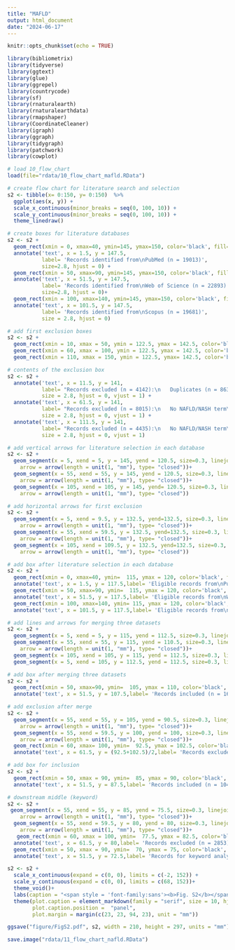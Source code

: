 ---
title: "MAFLD"
output: html_document
date: "2024-06-17"
---

```{r setup, include=FALSE}
knitr::opts_chunk$set(echo = TRUE)
```

```{r}
library(bibliometrix)
library(tidyverse)
library(ggtext)
library(glue)
library(ggrepel)
library(countrycode)
library(sf)
library(rnaturalearth)
library(rnaturalearthdata)
library(rmapshaper)
library(CoordinateCleaner)
library(igraph)
library(ggraph)
library(tidygraph)
library(patchwork)
library(cowplot)
```

```{r}
# load 10_flow_chart
load(file="rdata/10_flow_chart_mafld.RData")
```

```{r}
# create flow chart for literature search and selection
s2 <- tibble(x= 0:150, y= 0:150)  %>% 
  ggplot(aes(x, y)) +
  scale_x_continuous(minor_breaks = seq(0, 100, 10)) +
  scale_y_continuous(minor_breaks = seq(0, 100, 10)) +
  theme_linedraw()
```

```{r}
# create boxes for literature databases
s2 <- s2 +
  geom_rect(xmin = 0, xmax=40, ymin=145, ymax=150, color='black', fill="#fddaec", size=0.3) +
  annotate('text', x = 1.5, y = 147.5,
           label= 'Records identified from\nPubMed (n = 19013)',
           size=2.8, hjust = 0) +
  geom_rect(xmin = 50, xmax=90, ymin=145, ymax=150, color='black', fill='#ccebc5', size=0.3) +
  annotate('text', x = 51.5, y = 147.5,
           label= 'Records identified from\nWeb of Science (n = 22893)',
           size=2.8, hjust = 0)+
  geom_rect(xmin = 100, xmax=140, ymin=145, ymax=150, color='black', fill='#fed9a6', size=0.3) +
  annotate('text', x = 101.5, y = 147.5,
           label= 'Records identified from\nScopus (n = 19681)',
           size = 2.8, hjust = 0)
```

```{r}
# add first exclusion boxes
s2 <- s2 +
  geom_rect(xmin = 10, xmax = 50, ymin = 122.5, ymax = 142.5, color='black', fill="white", size=0.3) +
  geom_rect(xmin = 60, xmax = 100, ymin = 122.5, ymax = 142.5, color='black', fill='white', size=0.3) +
  geom_rect(xmin = 110, xmax = 150, ymin = 122.5, ymax= 142.5, color='black', fill='white', size=0.3)
```

```{r}
# contents of the exclusion box
s2 <- s2 +
  annotate('text', x = 11.5, y = 141,
           label= "Records excluded (n = 4142):\n   Duplicates (n = 863)\n   No NAFLD/NASH term\n   (n = 2017)\n   Outside 2015-2020 (n = 663)\n   Not English (n = 506)\n   Ineligible publication type\n   (n = 93)",
           size = 2.8, hjust = 0, vjust = 1) +
  annotate('text', x = 61.5, y = 141,
           label= "Records excluded (n = 8015):\n   No NAFLD/NASH term\n   (n = 2324)\n   Outside 2015-2020 (n = 260)\n   Not English (n = 304)\n   Ineligible publication type\n   (n = 5124)\n   Incorrect indexing (n = 1)\n   Duplicates (n = 2)",
           size = 2.8, hjust = 0, vjust = 1) +
  annotate('text', x = 111.5, y = 141,
           label= "Records excluded (n = 4435):\n   No NAFLD/NASH term\n   (n = 2510)\n   Not English (n = 1232)\n   Ineligible publication type\n   (n = 678)\n   Incorrect indexing (n = 1)\n   Duplicates (n = 14)"   ,
           size = 2.8, hjust = 0, vjust = 1)
```

```{r}
# add vertical arrows for literature selection in each database
s2 <- s2 +
  geom_segment(x = 5, xend = 5, y = 145, yend = 120.5, size=0.3, linejoin = "mitre", lineend = "butt",
    arrow = arrow(length = unit(1, "mm"), type= "closed"))+
  geom_segment(x = 55, xend = 55, y = 145, yend = 120.5, size=0.3, linejoin = "mitre", lineend = "butt",
    arrow = arrow(length = unit(1, "mm"), type= "closed"))+
  geom_segment(x = 105, xend = 105, y = 145, yend= 120.5, size=0.3, linejoin = "mitre", lineend = "butt",
    arrow = arrow(length = unit(1, "mm"), type= "closed"))
```

```{r}
# add horizontal arrows for first exclusion
s2 <- s2 +
  geom_segment(x = 5, xend = 9.5, y = 132.5, yend=132.5, size=0.3, linejoin = "mitre", lineend = "butt",
    arrow = arrow(length = unit(1, "mm"), type= "closed"))+
  geom_segment(x = 55, xend = 59.5, y = 132.5, yend=132.5, size=0.3, linejoin = "mitre", lineend = "butt",
    arrow = arrow(length = unit(1, "mm"), type= "closed"))+
  geom_segment(x = 105, xend = 109.5, y = 132.5, yend=132.5, size=0.3, linejoin = "mitre", lineend = "butt",
    arrow = arrow(length = unit(1, "mm"), type= "closed"))
```

```{r}
# add box after literature selection in each database
s2 <- s2 +
  geom_rect(xmin = 0, xmax=40, ymin=  115, ymax = 120, color='black', fill="#fddaec", size=0.3) +
  annotate('text', x = 1.5, y = 117.5,label= 'Eligible records from\nPubMed (n = 14871)', size= 2.8, hjust = 0) +
  geom_rect(xmin = 50, xmax=90, ymin=  115, ymax = 120, color='black', fill='#ccebc5', size=0.3) +
  annotate('text', x = 51.5, y = 117.5,label= 'Eligible records from\nWeb of Science (n = 14878)', size=2.8, hjust  = 0)+
  geom_rect(xmin = 100, xmax=140, ymin= 115, ymax = 120, color='black', fill='#fed9a6', size=0.3) +
  annotate('text', x = 101.5, y = 117.5,label= 'Eligible records from\nScopus (n = 15246)', size=2.8, hjust = 0)
```

```{r}
# add lines and arrows for merging three datasets
s2 <- s2 +
  geom_segment(x = 5, xend = 5, y = 115, yend = 112.5, size=0.3, linejoin = "mitre", lineend = "butt")+
  geom_segment(x = 55, xend = 55, y = 115, yend = 110.5, size=0.3, linejoin = "mitre", lineend = "butt",
    arrow = arrow(length = unit(1, "mm"), type= "closed"))+
  geom_segment(x = 105, xend = 105, y = 115, yend = 112.5, size=0.3, linejoin = "mitre", lineend = "butt")+
  geom_segment(x = 5, xend = 105, y = 112.5, yend = 112.5, size=0.3, linejoin = "mitre", lineend = "butt")
```

```{r}
# add box after merging three datasets
s2 <- s2 +
  geom_rect(xmin = 50, xmax=90, ymin=  105, ymax = 110, color='black', fill = "white", size=0.3) +
  annotate('text', x = 51.5, y = 107.5,label= 'Records included (n = 16433)', size=2.8, hjust  = 0)
```

```{r}
# add exclusion after merge
s2 <- s2 +
  geom_segment(x = 55, xend = 55, y = 105, yend = 90.5, size=0.3, linejoin = "mitre", lineend = "butt",
    arrow = arrow(length = unit(1, "mm"), type= "closed"))+
  geom_segment(x = 55, xend = 59.5, y = 100, yend = 100, size=0.3, linejoin = "mitre", lineend = "butt",
    arrow = arrow(length = unit(1, "mm"), type= "closed"))+
  geom_rect(xmin = 60, xmax= 100, ymin=  92.5, ymax = 102.5, color='black',fill = "white", size=0.3) +
  annotate('text', x = 61.5, y = (92.5+102.5)/2,label= 'Records excluded (n = 6012):\n   Duplicates (n = 148)\n   Outside 2016-2019\n   (n = 5864)', size=2.8, hjust  = 0)
```

```{r}
# add box for inclusion
s2 <- s2 +
  geom_rect(xmin = 50, xmax = 90, ymin=  85, ymax = 90, color='black', fill = "white", size=0.3) +
  annotate('text', x = 51.5, y = 87.5,label= 'Records included (n = 10421)', size=2.8, hjust  = 0)
```


```{r}
# downstream middle (keyword)
s2 <- s2 +
 geom_segment(x = 55, xend = 55, y = 85, yend = 75.5, size=0.3, linejoin = "mitre", lineend = "butt",
    arrow = arrow(length = unit(1, "mm"), type= "closed"))+
  geom_segment(x = 55, xend = 59.5, y = 80, yend = 80, size=0.3, linejoin = "mitre", lineend = "butt",
    arrow = arrow(length = unit(1, "mm"), type= "closed"))+
   geom_rect(xmin = 60, xmax = 100, ymin=  77.5, ymax = 82.5, color='black', fill = "white", size=0.3) +
  annotate('text', x = 61.5, y = 80,label= 'Records excluded (n = 2853):\n   Missing keywords (n = 2853)', size=2.8, hjust  = 0)+
  geom_rect(xmin = 50, xmax = 90, ymin=  70, ymax = 75, color='black', fill = "white", size=0.3) +
  annotate('text', x = 51.5, y = 72.5,label= 'Records for keyword analysis\n(n = 7568)', size=2.8, hjust  = 0)
```


```{r}
s2 <- s2 +
  scale_x_continuous(expand = c(0, 0), limits = c(-2, 152)) + 
  scale_y_continuous(expand = c(0, 0), limits = c(68, 152))+
  theme_void()+
  labs(caption = "<span style = 'font-family:sans'><b>Fig. S2</b></span> Flow chart of selection process for NAFLD literature")+
  theme(plot.caption = element_markdown(family = "serif", size = 10, hjust = 0),
        plot.caption.position =  "panel",
        plot.margin = margin(c(23, 23, 94, 23), unit = "mm"))
```

```{r}
ggsave("figure/FigS2.pdf", s2, width = 210, height = 297, units = "mm")
```

```{r}
save.image("rdata/11_flow_chart_nafld.RData")
```
